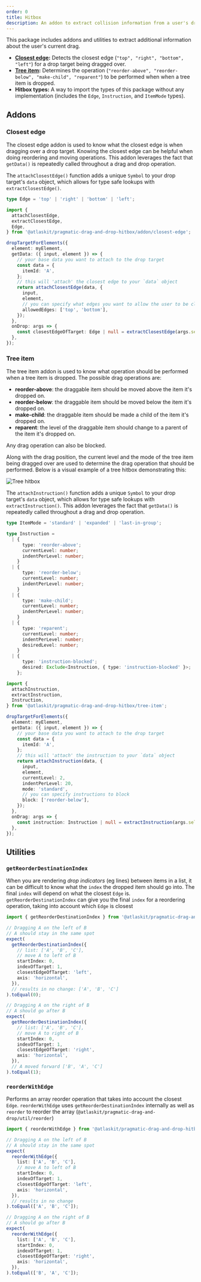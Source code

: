 ```yaml
---
order: 0
title: Hitbox
description: An addon to extract collision information from a user's drag.
---
```


This package includes addons and utilities to extract additional information about the user's current drag.

- **[Closest edge](#closest-edge):** Detects the closest edge (`"top", "right", "bottom", "left"`) for a drop target being dragged over.
- **[Tree item](#tree-item):** Determines the operation (`"reorder-above", "reorder-below", "make-child", "reparent"`) to be performed when when a tree item is dropped.
- **Hitbox types:** A way to import the types of this package without any implementation (includes the `Edge`, `Instruction`, and `ItemMode` types).

## Addons

### Closest edge

The closest edge addon is used to know what the closest edge is when dragging over a drop target. Knowing the closest edge can be helpful when doing reordering and moving operations. This addon leverages the fact that `getData()` is repeatedly called throughout a drag and drop operation.

The `attachClosestEdge()` function adds a unique `Symbol` to your drop target's `data` object, which allows for type safe lookups with `extractClosestEdge()`.

```ts
type Edge = 'top' | 'right' | 'bottom' | 'left';
```

```ts
import {
  attachClosestEdge,
  extractClosestEdge,
  Edge,
} from '@atlaskit/pragmatic-drag-and-drop-hitbox/addon/closest-edge';

dropTargetForElements({
  element: myElement,
  getData: ({ input, element }) => {
    // your base data you want to attach to the drop target
    const data = {
      itemId: 'A',
    };
    // this will 'attach' the closest edge to your `data` object
    return attachClosestEdge(data, {
      input,
      element,
      // you can specify what edges you want to allow the user to be closest to
      allowedEdges: ['top', 'bottom'],
    });
  },
  onDrop: args => {
    const closestEdgeOfTarget: Edge | null = extractClosestEdge(args.self.data);
  },
});
```

### Tree item

The tree item addon is used to know what operation should be performed when a tree item is dropped. The possible drag operations are:

- **reorder-above**: the draggable item should be moved above the item it's dropped on.
- **reorder-below**: the draggable item should be moved below the item it's dropped on.
- **make-child**: the draggable item should be made a child of the item it's dropped on.
- **reparent**: the level of the draggable item should change to a parent of the item it's dropped on.

Any drag operation can also be blocked.

Along with the drag position, the current level and the mode of the tree item being dragged over are used to determine the drag operation that should be performed. Below is a visual example of a tree hitbox demonstrating this:

<img src="images/tree-hitbox.jpg" alt="Tree hitbox" />

The `attachInstruction()` function adds a unique `Symbol` to your drop target's `data` object, which allows for type safe lookups with `extractInstruction()`. This addon leverages the fact that `getData()` is repeatedly called throughout a drag and drop operation.

```ts
type ItemMode = 'standard' | 'expanded' | 'last-in-group';
```

```ts
type Instruction =
  | {
      type: 'reorder-above';
      currentLevel: number;
      indentPerLevel: number;
    }
  | {
      type: 'reorder-below';
      currentLevel: number;
      indentPerLevel: number;
    }
  | {
      type: 'make-child';
      currentLevel: number;
      indentPerLevel: number;
    }
  | {
      type: 'reparent';
      currentLevel: number;
      indentPerLevel: number;
      desiredLevel: number;
    }
  | {
      type: 'instruction-blocked';
      desired: Exclude<Instruction, { type: 'instruction-blocked' }>;
    };
```

```ts
import {
  attachInstruction,
  extractInstruction,
  Instruction,
} from '@atlaskit/pragmatic-drag-and-drop-hitbox/tree-item';

dropTargetForElements({
  element: myElement,
  getData: ({ input, element }) => {
    // your base data you want to attach to the drop target
    const data = {
      itemId: 'A',
    };
    // this will 'attach' the instruction to your `data` object
    return attachInstruction(data, {
      input,
      element,
      currentLevel: 2,
      indentPerLevel: 20,
      mode: 'standard',
      // you can specify instructions to block
      block: ['reorder-below'],
    });
  },
  onDrag: args => {
    const instruction: Instruction | null = extractInstruction(args.self.data);
  },
});
```

## Utilities

### `getReorderDestinationIndex`

When you are rendering _drop indicators_ (eg lines) between items in a list, it can be difficult to know what the `index` the dropped item should go into. The final `index` will depend on what the closest `Edge` is. `getReorderDestinationIndex` can give you the final `index` for a reordering operation, taking into account which `Edge` is closest

```ts
import { getReorderDestinationIndex } from '@atlaskit/pragmatic-drag-and-drop-hitbox/util/get-reorder-destination-index';

// Dragging A on the left of B
// A should stay in the same spot
expect(
  getReorderDestinationIndex({
    // list: ['A', 'B', 'C'],
    // move A to left of B
    startIndex: 0,
    indexOfTarget: 1,
    closestEdgeOfTarget: 'left',
    axis: 'horizontal',
  }),
  // results in no change: ['A', 'B', 'C']
).toEqual(0);

// Dragging A on the right of B
// A should go after B
expect(
  getReorderDestinationIndex({
    // list: ['A', 'B', 'C'],
    // move A to right of B
    startIndex: 0,
    indexOfTarget: 1,
    closestEdgeOfTarget: 'right',
    axis: 'horizontal',
  }),
  // A moved forward ['B', 'A', 'C']
).toEqual(1);
```

### `reorderWithEdge`

Performs an array reorder operation that takes into account the closest `Edge`. `reorderWithEdge` uses `getReorderDestinationIndex` internally as well as `reorder` to reorder the array (`@atlaskit/pragmatic-drag-and-drop/util/reorder`)

```ts
import { reorderWithEdge } from '@atlaskit/pragmatic-drag-and-drop-hitbox/util/reorder-with-edge';

// Dragging A on the left of B
// A should stay in the same spot
expect(
  reorderWithEdge({
    list: ['A', 'B', 'C'],
    // move A to left of B
    startIndex: 0,
    indexOfTarget: 1,
    closestEdgeOfTarget: 'left',
    axis: 'horizontal',
  }),
  // results in no change
).toEqual(['A', 'B', 'C']);

// Dragging A on the right of B
// A should go after B
expect(
  reorderWithEdge({
    list: ['A', 'B', 'C'],
    startIndex: 0,
    indexOfTarget: 1,
    closestEdgeOfTarget: 'right',
    axis: 'horizontal',
  }),
).toEqual(['B', 'A', 'C']);
```
